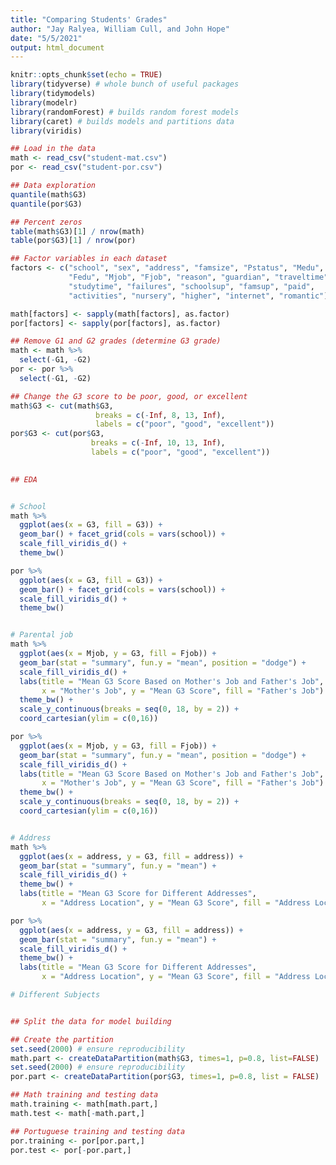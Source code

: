 ```yaml
---
title: "Comparing Students' Grades"
author: "Jay Ralyea, William Cull, and John Hope"
date: "5/5/2021"
output: html_document
---
```


```r
knitr::opts_chunk$set(echo = TRUE)
library(tidyverse) # whole bunch of useful packages
library(tidymodels)
library(modelr)
library(randomForest) # builds random forest models
library(caret) # builds models and partitions data
library(viridis)
```



```r
## Load in the data
math <- read_csv("student-mat.csv")
por <- read_csv("student-por.csv")

## Data exploration
quantile(math$G3)
quantile(por$G3)

## Percent zeros
table(math$G3)[1] / nrow(math)
table(por$G3)[1] / nrow(por)

## Factor variables in each dataset
factors <- c("school", "sex", "address", "famsize", "Pstatus", "Medu",
             "Fedu", "Mjob", "Fjob", "reason", "guardian", "traveltime",
             "studytime", "failures", "schoolsup", "famsup", "paid",
             "activities", "nursery", "higher", "internet", "romantic")

math[factors] <- sapply(math[factors], as.factor)
por[factors] <- sapply(por[factors], as.factor)

## Remove G1 and G2 grades (determine G3 grade)
math <- math %>%
  select(-G1, -G2)
por <- por %>%
  select(-G1, -G2)

## Change the G3 score to be poor, good, or excellent
math$G3 <- cut(math$G3,
                   breaks = c(-Inf, 8, 13, Inf),
                   labels = c("poor", "good", "excellent"))
por$G3 <- cut(por$G3,
                  breaks = c(-Inf, 10, 13, Inf),
                  labels = c("poor", "good", "excellent"))
  
```



```r
## EDA


# School
math %>%
  ggplot(aes(x = G3, fill = G3)) + 
  geom_bar() + facet_grid(cols = vars(school)) +
  scale_fill_viridis_d() +
  theme_bw()

por %>%
  ggplot(aes(x = G3, fill = G3)) + 
  geom_bar() + facet_grid(cols = vars(school)) +
  scale_fill_viridis_d() +
  theme_bw()


# Parental job
math %>%
  ggplot(aes(x = Mjob, y = G3, fill = Fjob)) + 
  geom_bar(stat = "summary", fun.y = "mean", position = "dodge") + 
  scale_fill_viridis_d() +
  labs(title = "Mean G3 Score Based on Mother's Job and Father's Job",
       x = "Mother's Job", y = "Mean G3 Score", fill = "Father's Job") +
  theme_bw() +
  scale_y_continuous(breaks = seq(0, 18, by = 2)) +
  coord_cartesian(ylim = c(0,16))

por %>%
  ggplot(aes(x = Mjob, y = G3, fill = Fjob)) + 
  geom_bar(stat = "summary", fun.y = "mean", position = "dodge") + 
  scale_fill_viridis_d() +
  labs(title = "Mean G3 Score Based on Mother's Job and Father's Job",
       x = "Mother's Job", y = "Mean G3 Score", fill = "Father's Job") +
  theme_bw() +
  scale_y_continuous(breaks = seq(0, 18, by = 2)) +
  coord_cartesian(ylim = c(0,16))


# Address
math %>%
  ggplot(aes(x = address, y = G3, fill = address)) + 
  geom_bar(stat = "summary", fun.y = "mean") +
  scale_fill_viridis_d() + 
  theme_bw() + 
  labs(title = "Mean G3 Score for Different Addresses", 
       x = "Address Location", y = "Mean G3 Score", fill = "Address Location")

por %>%
  ggplot(aes(x = address, y = G3, fill = address)) + 
  geom_bar(stat = "summary", fun.y = "mean") +
  scale_fill_viridis_d() + 
  theme_bw() + 
  labs(title = "Mean G3 Score for Different Addresses", 
       x = "Address Location", y = "Mean G3 Score", fill = "Address Location")

# Different Subjects



```








```r
## Split the data for model building

## Create the partition
set.seed(2000) # ensure reproducibility
math.part <- createDataPartition(math$G3, times=1, p=0.8, list=FALSE)
set.seed(2000) # ensure reproducibility
por.part <- createDataPartition(por$G3, times=1, p=0.8, list = FALSE)

## Math training and testing data
math.training <- math[math.part,]
math.test <- math[-math.part,]

## Portuguese training and testing data
por.training <- por[por.part,]
por.test <- por[-por.part,]
```



































